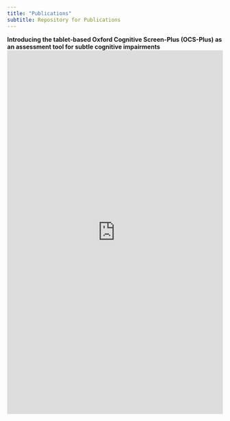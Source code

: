 ```yaml
---
title: "Publications"
subtitle: Repository for Publications
---
```


**Introducing the tablet-based Oxford Cognitive Screen-Plus (OCS-Plus) as an assessment tool for subtle cognitive impairments**
<embed src="https://samswebb.github.io/introOCS-Plus.pdf" width="100%" height="850px"/>